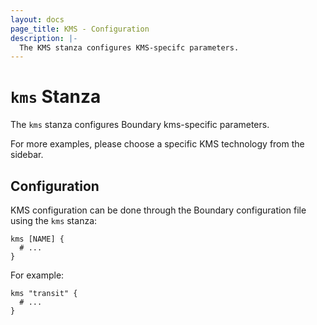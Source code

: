 ```yaml
---
layout: docs
page_title: KMS - Configuration
description: |-
  The KMS stanza configures KMS-specifc parameters.
---
```


# `kms` Stanza

The `kms` stanza configures Boundary kms-specific parameters.

For more examples, please choose a specific KMS technology from the sidebar.

## Configuration

KMS configuration can be done through the Boundary configuration file using the
`kms` stanza:

```hcl
kms [NAME] {
  # ...
}
```

For example:

```hcl
kms "transit" {
  # ...
}
```
